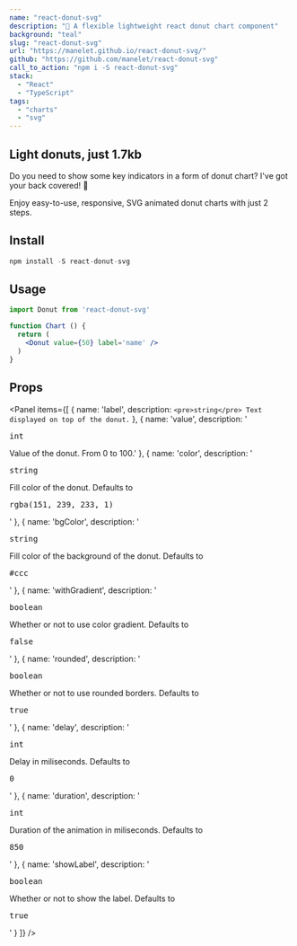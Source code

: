 ```yaml
---
name: "react-donut-svg"
description: "🍩 A flexible lightweight react donut chart component"
background: "teal"
slug: "react-donut-svg"
url: "https://manelet.github.io/react-donut-svg/"
github: "https://github.com/manelet/react-donut-svg"
call_to_action: "npm i -S react-donut-svg"
stack:
  - "React"
  - "TypeScript"
tags:
  - "charts"
  - "svg"
---
```


<div className='project__hero'>
  <div className='showcase'>
    <div>
      <Donut delay={1000} value={75} label='A' color='fuchsia' />
    </div>
    <div>
      <Donut delay={1250} value={100} label='B' />
    </div>
    <div>
      <Donut delay={1500} value={25} label='C' color='lime' />
    </div>  
    <div>
      <Donut delay={1750} value={33} label='D' color='fuchsia' />
    </div>        
  </div>
  <div className='flex flex-col'>
    <h2>Light donuts, just 1.7kb</h2>
    <p>
      Do you need to show some key indicators in a form of donut chart? I've got your back covered! 💪
    </p>
    <p>
      Enjoy easy-to-use, responsive, SVG animated donut charts with just 2 steps.
    </p>
  </div>
</div>

<div className='project__narrow'>
  <h2>Install</h2>

  ```javascript
  npm install -S react-donut-svg
  ```  
</div>

<div className='project__narrow'>
  <h2>Usage</h2>

  ```jsx
  import Donut from 'react-donut-svg'

  function Chart () {
    return (
      <Donut value={50} label='name' />
    )
  }
  ```  
</div>

<div className='project__narrow'>
  <h2>Props</h2>

  <Panel items={[
    {
      name: 'label',
      description: `<pre>string</pre> Text displayed on top of the donut.`
    },
    {
      name: 'value',
      description: '<pre>int</pre> Value of the donut. From 0 to 100.'
    },
    {
      name: 'color',
      description: '<pre>string</pre> Fill color of the donut. Defaults to <pre>rgba(151, 239, 233, 1)</pre>'
    },
    {
      name: 'bgColor',
      description: '<pre>string</pre> Fill color of the background of the donut. Defaults to <pre>#ccc</pre>'
    },
    {
      name: 'withGradient',
      description: '<pre>boolean</pre> Whether or not to use color gradient. Defaults to <pre>false</pre>'
    },
    {
      name: 'rounded',
      description: '<pre>boolean</pre> Whether or not to use rounded borders. Defaults to <pre>true</pre>'
    },
    {
      name: 'delay',
      description: '<pre>int</pre> Delay in miliseconds. Defaults to <pre>0</pre>'
    },
    {
      name: 'duration',
      description: '<pre>int</pre> Duration of the animation in miliseconds. Defaults to <pre>850</pre>'
    },
    {
      name: 'showLabel',
      description: '<pre>boolean</pre> Whether or not to show the label. Defaults to <pre>true</pre>'
    }
  ]} />
</div>